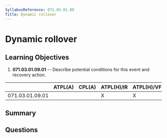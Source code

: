 ```yaml
---
SyllabusReference: 071.03.01.09
Title: Dynamic rollover
---
```


# Dynamic rollover

## Learning Objectives

1. **071.03.01.09.01** -- Describe potential conditions for this event and
   recovery action.

|                 | ATPL(A) | CPL(A) | ATPL(H)/IR | ATPL(H)/VFR | CPL(H) | IR  | CBIR(A) |
| --------------- | ------- | ------ | ---------- | ----------- | ------ | --- | ------- |
| 071.03.01.09.01 |         |        | X          | X           | X      |     |         |

## Summary

## Questions
